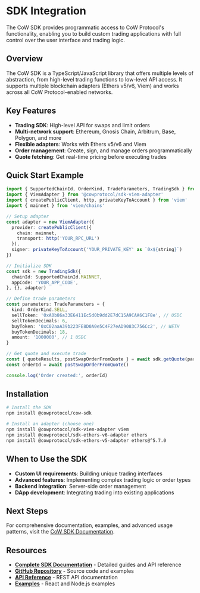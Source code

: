 # SDK Integration

The CoW SDK provides programmatic access to CoW Protocol's functionality, enabling you to build custom trading applications with full control over the user interface and trading logic.

## Overview

The CoW SDK is a TypeScript/JavaScript library that offers multiple levels of abstraction, from high-level trading functions to low-level API access. It supports multiple blockchain adapters (Ethers v5/v6, Viem) and works across all CoW Protocol-enabled networks.

## Key Features

- **Trading SDK**: High-level API for swaps and limit orders
- **Multi-network support**: Ethereum, Gnosis Chain, Arbitrum, Base, Polygon, and more
- **Flexible adapters**: Works with Ethers v5/v6 and Viem
- **Order management**: Create, sign, and manage orders programmatically
- **Quote fetching**: Get real-time pricing before executing trades

## Quick Start Example

```typescript
import { SupportedChainId, OrderKind, TradeParameters, TradingSdk } from '@cowprotocol/cow-sdk'
import { ViemAdapter } from '@cowprotocol/sdk-viem-adapter'
import { createPublicClient, http, privateKeyToAccount } from 'viem'
import { mainnet } from 'viem/chains'

// Setup adapter
const adapter = new ViemAdapter({
  provider: createPublicClient({
    chain: mainnet,
    transport: http('YOUR_RPC_URL')
  }),
  signer: privateKeyToAccount('YOUR_PRIVATE_KEY' as `0x${string}`)
})

// Initialize SDK
const sdk = new TradingSdk({
  chainId: SupportedChainId.MAINNET,
  appCode: 'YOUR_APP_CODE',
}, {}, adapter)

// Define trade parameters
const parameters: TradeParameters = {
  kind: OrderKind.SELL,
  sellToken: '0xA0b86a33E6411Ec5d0b9dd2E7dC15A9CAA6C1F8e', // USDC
  sellTokenDecimals: 6,
  buyToken: '0xC02aaA39b223FE8D0A0e5C4F27eAD9083C756Cc2', // WETH
  buyTokenDecimals: 18,
  amount: '1000000', // 1 USDC
}

// Get quote and execute trade
const { quoteResults, postSwapOrderFromQuote } = await sdk.getQuote(parameters)
const orderId = await postSwapOrderFromQuote()

console.log('Order created:', orderId)
```

## Installation

```bash
# Install the SDK
npm install @cowprotocol/cow-sdk

# Install an adapter (choose one)
npm install @cowprotocol/sdk-viem-adapter viem
npm install @cowprotocol/sdk-ethers-v6-adapter ethers
npm install @cowprotocol/sdk-ethers-v5-adapter ethers@^5.7.0
```

## When to Use the SDK

- **Custom UI requirements**: Building unique trading interfaces
- **Advanced features**: Implementing complex trading logic or order types
- **Backend integration**: Server-side order management
- **DApp development**: Integrating trading into existing applications

## Next Steps

For comprehensive documentation, examples, and advanced usage patterns, visit the [CoW SDK Documentation](/cow-protocol/reference/sdks/cow-sdk).

## Resources

- **[Complete SDK Documentation](/cow-protocol/reference/sdks/cow-sdk)** - Detailed guides and API reference
- **[GitHub Repository](https://github.com/cowprotocol/cow-sdk)** - Source code and examples
- **[API Reference](https://api.cow.fi/docs/)** - REST API documentation
- **[Examples](https://github.com/cowprotocol/cow-sdk/tree/main/examples)** - React and Node.js examples